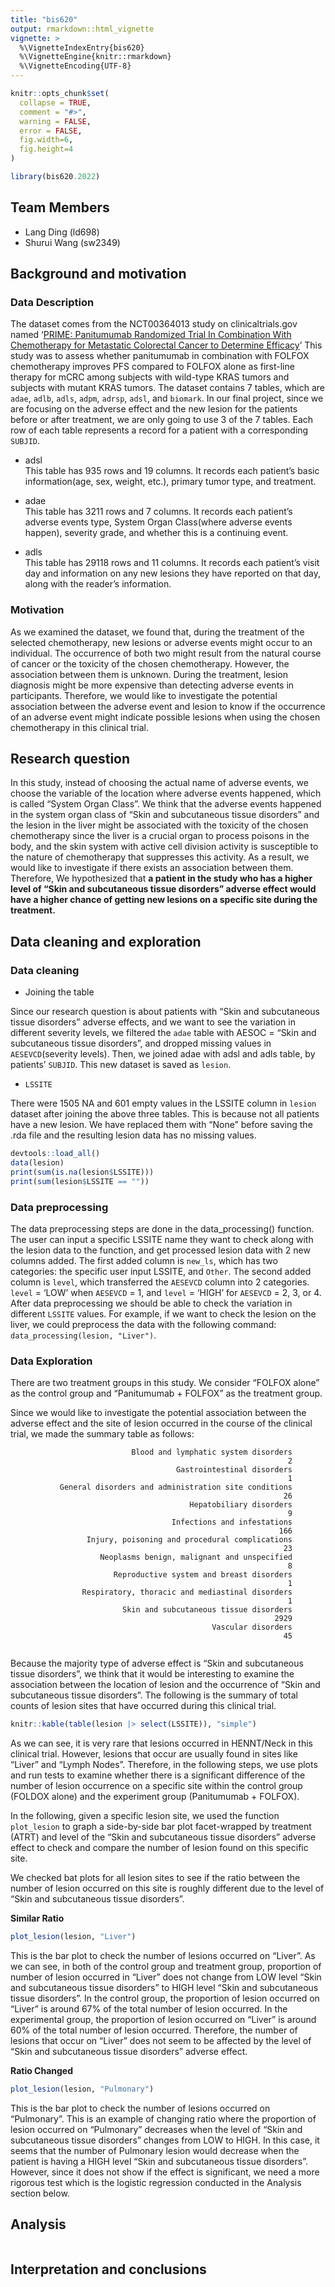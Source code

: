 ```yaml
---
title: "bis620"
output: rmarkdown::html_vignette
vignette: >
  %\VignetteIndexEntry{bis620}
  %\VignetteEngine{knitr::rmarkdown}
  %\VignetteEncoding{UTF-8}
---
```


```r
knitr::opts_chunk$set(
  collapse = TRUE,
  comment = "#>",
  warning = FALSE,
  error = FALSE, 
  fig.width=6, 
  fig.height=4
)
```


```r
library(bis620.2022)
```

## Team Members
- Lang Ding (ld698)
- Shurui Wang (sw2349)

## Background and motivation

### Data Description

The dataset comes from the NCT00364013 study on clinicaltrials.gov named ‘[PRIME: Panitumumab Randomized Trial In Combination With Chemotherapy for Metastatic Colorectal Cancer to Determine Efficacy](https://clinicaltrials.gov/ct2/show/NCT00364013)’ This study was to assess whether panitumumab in combination with FOLFOX chemotherapy improves PFS compared to FOLFOX alone as first-line therapy for mCRC among subjects with wild-type KRAS tumors and subjects with mutant KRAS tumors. The dataset contains 7 tables, which are `adae`, `adlb`, `adls`, `adpm`, `adrsp`, `adsl`, and `biomark`. In our final project, since we are focusing on the adverse effect and the new lesion for the patients before or after treatment,  we are only going to use 3 of the 7 tables. Each row of each table represents a record for a patient with a corresponding `SUBJID`.

- adsl   
This table has 935 rows and 19 columns. It records each patient’s basic information(age, sex, weight, etc.), primary tumor type, and treatment.

- adae   
This table has 3211 rows and 7 columns. It records each patient’s adverse events type, System Organ Class(where adverse events happen), severity grade, and whether this is a continuing event.

- adls   
This table has 29118 rows and 11 columns. It records each patient’s visit day and information on any new lesions they have reported on that day, along with the reader’s information.

### Motivation

As we examined the dataset, we found that, during the treatment of the selected chemotherapy, new lesions or adverse events might occur to an individual. The occurrence of both two might result from the natural course of cancer or the toxicity of the chosen chemotherapy. However, the association between them is unknown. During the treatment, lesion diagnosis might be more expensive than detecting adverse events in participants. Therefore, we would like to investigate the potential association between the adverse event and lesion to know if the occurrence of an adverse event might indicate possible lesions when using the chosen chemotherapy in this clinical trial.

## Research question

In this study, instead of choosing the actual name of adverse events, we choose the variable of the location where adverse events happened, which is called “System Organ Class”. We think that the adverse events happened in the system organ class of “Skin and subcutaneous tissue disorders” and the lesion in the liver might be associated with the toxicity of the chosen chemotherapy since the liver is a crucial organ to process poisons in the body, and the skin system with active cell division activity is susceptible to the nature of chemotherapy that suppresses this activity. As a result, we would like to investigate if there exists an association between them. Therefore, We hypothesized that **a patient in the study who has a higher level of "Skin and subcutaneous tissue disorders” adverse effect would have a higher chance of getting new lesions on a specific site during the treatment.**

## Data cleaning and exploration

### Data cleaning

- Joining the table

Since our research question is about patients with "Skin and subcutaneous tissue disorders” adverse effects, and we want to see the variation in different severity levels, we filtered the `adae` table with AESOC = "Skin and subcutaneous tissue disorders", and dropped missing values in `AESEVCD`(severity levels). Then, we joined adae with adsl and adls table, by patients' `SUBJID`. This new dataset is saved as `lesion`.  

- `LSSITE`   

There were 1505 NA and 601 empty values in the LSSITE column in `lesion` dataset after joining the above three tables. This is because not all patients have a new lesion. We have replaced them with "None" before saving the .rda file and the resulting lesion data has no missing values.  

```r
devtools::load_all()
data(lesion)
print(sum(is.na(lesion$LSSITE)))
print(sum(lesion$LSSITE == ""))
```

### Data preprocessing

The data preprocessing steps are done in the data_processing() function. The user can input a specific LSSITE name they want to check along with the lesion data to the function, and get processed lesion data with 2 new columns added. The first added column is `new_ls`, which has two categories: the specific user input LSSITE, and `Other`. The second added column is `level`, which transferred the `AESEVCD` column into 2 categories. `level` = 'LOW' when `AESEVCD` = 1, and `level` = 'HIGH' for `AESEVCD` = 2, 3, or 4. After data preprocessing we should be able to check the variation in different `LSSITE` values. For example, if we want to check the lesion on the liver, we could preprocess the data with the following command: `data_processing(lesion, "Liver") `.


### Data Exploration

There are two treatment groups in this study. We consider "FOLFOX alone" as the control group and "Panitumumab + FOLFOX" as the treatment group. 

Since we would like to investigate the potential association between the adverse effect and the site of lesion occurred in the course of the clinical trial, we made the summary table as follows:

                               Blood and lymphatic system disorders 
                                                                  2 
                                         Gastrointestinal disorders 
                                                                  1 
               General disorders and administration site conditions 
                                                                 26 
                                            Hepatobiliary disorders 
                                                                  9 
                                        Infections and infestations 
                                                                166 
                     Injury, poisoning and procedural complications 
                                                                 23 
                        Neoplasms benign, malignant and unspecified 
                                                                  8 
                           Reproductive system and breast disorders 
                                                                  1 
                    Respiratory, thoracic and mediastinal disorders 
                                                                  1 
                             Skin and subcutaneous tissue disorders 
                                                               2929 
                                                 Vascular disorders 
                                                                 45 
                                                                 
Because the majority type of adverse effect is "Skin and subcutaneous tissue disorders", we think that it would be interesting to examine the association between the location of lesion and the occurrence of "Skin and subcutaneous tissue disorders". The following is the summary of total counts of lesion sites that have occurred during this clinical trial. 

```r
knitr::kable(table(lesion |> select(LSSITE)), "simple")
```

As we can see, it is very rare that lesions occurred in HENNT/Neck in this clinical trial. However, lesions that occur are usually found in sites like "Liver" and "Lymph Nodes". Therefore, in the following steps, we use plots and run tests to examine whether there is a significant difference of the number of lesion occurrence on a specific site within the control group (FOLDOX alone) and the experiment group (Panitumumab + FOLFOX). 


In the following, given a specific lesion site, we used the function `plot_lesion` to graph a side-by-side bar plot facet-wrapped by treatment (ATRT) and level of the "Skin and subcutaneous tissue disorders" adverse effect to check and compare the number of lesion found on this specific site. 

We checked bat plots for all lesion sites to see if the ratio between the number of lesion occurred on this site is roughly different due to the level of "Skin and subcutaneous tissue disorders". 

**Similar Ratio**

```r
plot_lesion(lesion, "Liver")
```

This is the bar plot to check the number of lesions occurred on "Liver". As we can see, in both of the control group and treatment group, proportion of number of lesion occurred in "Liver" does not change from LOW level "Skin and subcutaneous tissue disorders" to HIGH level "Skin and subcutaneous tissue disorders". In the control group, the proportion of lesion occurred on "Liver" is around 67% of the total number of lesion occurred. In the experimental group, the proportion of lesion occurred on "Liver" is around 60% of the total number of lesion occurred. Therefore, the number of lesions that occur on "Liver" does not seem to be affected by the level of "Skin and subcutaneous tissue disorders" adverse effect. 

**Ratio Changed**

```r
plot_lesion(lesion, "Pulmonary")
```
This is the bar plot to check the number of lesions occurred on "Pulmonary". This is an example of changing ratio where the proportion of lesion occurred on "Pulmonary" decreases when the level of "Skin and subcutaneous tissue disorders" changes from LOW to HIGH. In this case, it seems that the number of Pulmonary lesion would decrease when the patient is having a HIGH level "Skin and subcutaneous tissue disorders". However, since it does not show if the effect is significant, we need a more rigorous test which is the logistic regression conducted in the Analysis section below. 


## Analysis

```r

```


## Interpretation and conclusions






